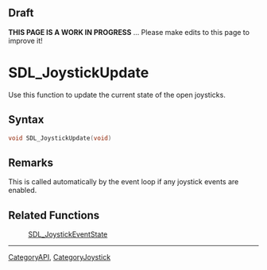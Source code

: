 == Draft ==

'''THIS PAGE IS A WORK IN PROGRESS''' ... Please make edits to this page to improve it!


= SDL_JoystickUpdate =
Use this function to update the current state of the open joysticks.


== Syntax ==
<syntaxhighlight lang='c++'>
void SDL_JoystickUpdate(void)
</syntaxhighlight>

== Remarks ==
This is called automatically by the event loop if any joystick events are enabled.

== Related Functions ==
:[[SDL_JoystickEventState]]

----
[[CategoryAPI]], [[CategoryJoystick]]
